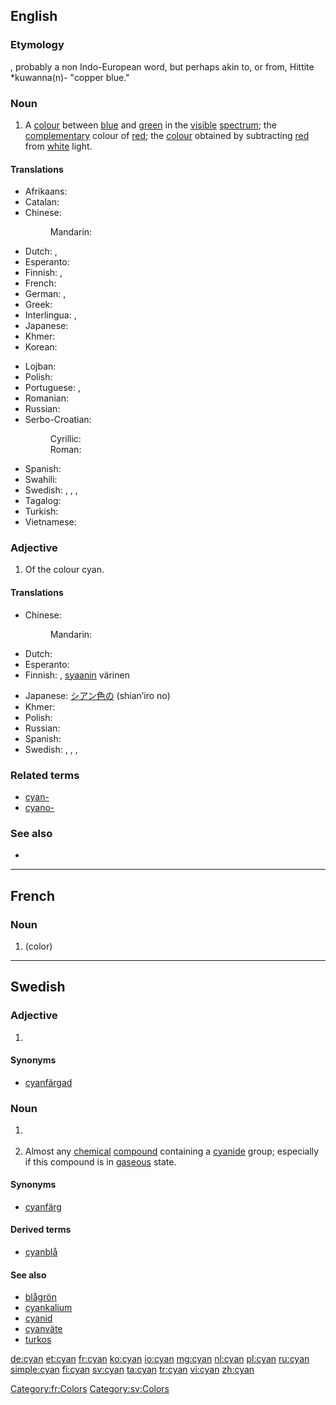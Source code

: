 ==English==
{{wikipedia}}

===Etymology===
{{etyl|grc}} {{term|κύανος|tr=kyanos|lang=grc||dark blue, dark blue enamel, lapis lazuli}}, probably a non Indo-European word, but perhaps akin to, or from, Hittite *kuwanna(n)- "copper blue."

===Noun===
{{en-noun|-|s}}

# A [[colour]] between [[blue]] and [[green]] in the [[visible]] [[spectrum]]; the [[complementary]] colour of [[red]]; the [[colour]] obtained by subtracting [[red]] from [[white]] light.
#: {{color panel|00FFFF}}

====Translations====
{{trans-top|a colour between blue and green}}
* Afrikaans: {{t-|af|siaan}}
* Catalan: {{t-|ca|cian|m}}
* Chinese:
*: Mandarin: {{t-|cmn|青色|tr=qīngsè|sc=Hani}}
* Dutch: {{t+|nl|cyaan|n}}, {{t-|nl|appelblauwzeegroen|n}}
* Esperanto: {{t-|eo|ciankoloro}}
* Finnish: {{t+|fi|sinivihreä}}, {{t+|fi|syaani}}
* French: {{t+|fr|cyan|m}}
* German: {{t+|de|Aquamarin|n}}, {{t-|de|Zyan|n}}
* Greek: {{t+|el|κυανός|m|s|tr=kyanós}}
* Interlingua: {{t-|ia|cyano}}, {{t-|ia|cyano blau}}
* Japanese: {{t-|ja|シアン|tr=shian}}
* Khmer: {{t-|km|និលហរិត|tr=nil hak rit|sc=Khmr}}
* Korean: {{t-|ko|청록색|tr=cheonglogsaek|sc=Kore}}
{{trans-mid}}
* Lojban: {{t-|jbo|cicna}}
* Polish: {{t-|pl|turkus|m}}
* Portuguese: {{t+|pt|turquesa|f}}, {{t+|pt|ciano|m}}
* Romanian: {{t+|ro|azur|m}}
* Russian: {{t-|ru|голубой цвет|tr=golubój tsvet|m}}
* Serbo-Croatian:
*: Cyrillic: {{t-|sh|тиркизна|f}}
*: Roman: {{t-|sh|tirkizna|f}}
* Spanish: {{t+|es|cian|m}}
* Swahili: {{t-|sw|cyan}}
* Swedish: {{t+|sv|cyan}}, {{t-|sv|cyanfärg}}, {{t+|sv|turkos}}, {{t-|sv|turkosfärg}}
* Tagalog: {{t-|tl|siyano|sc=Cyrl}}
* Turkish: {{t+|tr|camgöbeği|sc=Cyrl}}
* Vietnamese: {{t+|vi|xanh lơ|sc=Cyrl}}
{{trans-bottom}}

===Adjective===
{{en-adj}}

# Of the colour cyan.

====Translations====
{{trans-top|of the colour cyan}}
* Chinese:
*: Mandarin: {{t-|cmn|青色|alt=青色的|tr=qīngsè de|sc=Hani}}
* Dutch: {{t-|nl|cyaankleurig}}
* Esperanto: {{t-|eo|ciankolora}}
* Finnish: {{t+|fi|sinivihreä}}, [[syaani]]n värinen
{{trans-mid}}
* Japanese: [[シアン色の]] (shian’iro no)
* Khmer: {{t-|km|និលហរិត|tr=nil hak rit|sc=Khmr}}
* Polish: {{t+|pl|turkusowy}}
* Russian: {{t+|ru|голубой|tr=golubój}}
* Spanish: {{t+|es|cian}}
* Swedish: {{t+|sv|cyan}}, {{t-|sv|cyanfärgad}}, {{t+|sv|turkos}}, {{t-|sv|turkosfärgad}}
{{trans-bottom}}

===Related terms===
* [[cyan-]]
* [[cyano-]]

===See also===
* {{list|en|blues}}

----

==French==

===Noun===
{{fr-noun|m}}

# {{l|en|cyan}} (color)

[[Category:fr:Colors]]

----

==Swedish==

===Adjective===
{{head|sv|adjective}}

# {{l|en|cyan}} {{gloss|colour}}

====Synonyms====
* [[cyanfärgad]]

===Noun===
{{head|sv|noun}}

# {{l|en|cyan}} {{qualifier|colour}}
# {{colloquial|lang=sv}} Almost any [[chemical]] [[compound]] containing a [[cyanide]] group; especially if this compound is in [[gaseous]] state.

====Synonyms====
* {{sense|colour}} [[cyanfärg]]

====Derived terms====
* [[cyanblå]]

====See also====
* [[blågrön]]
* [[cyankalium]]
* [[cyanid]]
* [[cyanväte]]
* [[turkos]]

[[Category:sv:Colors]]

[[de:cyan]]
[[et:cyan]]
[[fr:cyan]]
[[ko:cyan]]
[[io:cyan]]
[[mg:cyan]]
[[nl:cyan]]
[[pl:cyan]]
[[ru:cyan]]
[[simple:cyan]]
[[fi:cyan]]
[[sv:cyan]]
[[ta:cyan]]
[[tr:cyan]]
[[vi:cyan]]
[[zh:cyan]]